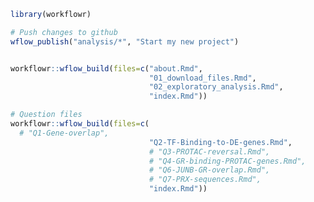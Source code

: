 
```r
library(workflowr)
```

```r
# Push changes to github
wflow_publish("analysis/*", "Start my new project")


workflowr::wflow_build(files=c("about.Rmd",
                               "01_download_files.Rmd",
                               "02_exploratory_analysis.Rmd",
                               "index.Rmd"))

# Question files
workflowr::wflow_build(files=c(
  # "Q1-Gene-overlap",
                               "Q2-TF-Binding-to-DE-genes.Rmd",
                               # "Q3-PROTAC-reversal.Rmd",
                               # "Q4-GR-binding-PROTAC-genes.Rmd",
                               # "Q6-JUNB-GR-overlap.Rmd",
                               # "Q7-PRX-sequences.Rmd",
                               "index.Rmd"))

```